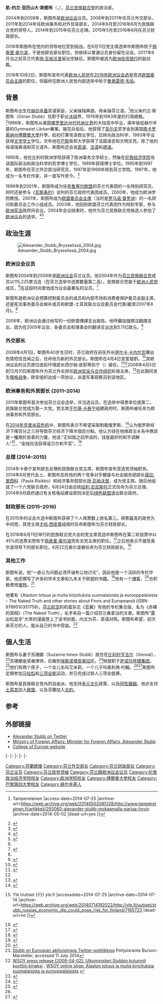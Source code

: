 {{Infobox Officeholder
|name             = 亚历山大·斯图布<br />Alexander Stubb
|image            = Alexander Stubb Oct, 2014.jpg
|office           = 芬兰财政部长
|primeminister    = [[尤哈·西皮莱|尤哈·西皮莱]]
|term_start       = 2015年5月29日
|term_end         = 2016年6月22日
|predecessor      = [[安蒂·林内|安蒂·林内]]
|successor        = [[佩泰里·奥尔波|佩泰里·奥尔波]]
|office1          = [[芬兰民族联合党|芬兰民族联合党]]领袖
|term_start1      = 2014年6月24日
|term_end1        = 2016年6月11日
|predecessor1     = [[于尔基·卡泰宁|于尔基·卡泰宁]]
|successor1       = [[佩泰里·奥尔波|佩泰里·奥尔波]]
|office2          = 欧洲事务与外贸部长
|primeminister2   = [[于尔基·卡泰宁|于尔基·卡泰宁]]
|term_start2      = 2011年6月22日
|term_end2        = 2014年6月24日
|predecessor2     = [[阿斯特丽德·索尔斯|阿斯特丽德·索尔斯]] {{small|(欧洲事务)}}<br />[[帕沃·韦于吕宁|帕沃·韦于吕宁]] {{small|(外贸)}}
|successor2       = [[莱妮塔·托伊瓦卡|莱妮塔·托伊瓦卡]]
|office3          = [[芬兰外交部|外交部长]]
|primeminister3   = [[马蒂·万哈宁|马蒂·万哈宁]]<br />[[玛丽·基维涅米|玛丽·基维涅米]]
|term_start3      = 2008年4月4日
|term_end3        = 2011年6月22日
|predecessor3     = [[伊尔卡·卡内尔瓦|伊尔卡·卡内尔瓦]]
|successor3       = [[埃尔基·图奥米奥亚|埃尔基·图奥米奥亚]]
|office4          = [[芬兰议会|芬兰议会]]新地选区（Uusimaa）议员
|term_start4      = 2011年4月20日
|constituency_MP5 = 芬兰选区
|parliament5      = 欧洲议会
|term_start5      = 2004年7月20日
|term_end5        = 2008年4月3日
|predecessor5     = 
|successor5       = 西尔帕·皮耶蒂凯宁（{{lang|fi|Sirpa Pietikäinen}}）
|office6          = 第43任[[芬兰总理|芬兰总理]]
|president6       = [[绍利·尼尼斯托|绍利·尼尼斯托]]
|term_start6      = 2014年6月24日
|term_end6        = 2015年5月29日
|predecessor6     = [[于尔基·卡泰宁|于尔基·卡泰宁]]
|successor6       = [[尤哈·西皮莱|尤哈·西皮莱]]
|birth_date       = {{birth date and age|1968|4|1|}}
|birth_place      = 芬兰[[赫尔辛基|赫尔辛基]]
|death_date       = 
|death_place      = 
|party            = [[芬兰民族联合党|民族联合党]]
|spouse           = Suzanne Innes
|children         = Oliver<br />Emilie
|alma_mater       = [[傅爾曼大學|傅爾曼大學]]<br />[[欧洲学院|欧洲学院]]<br />[[伦敦经济学院|伦敦经济学院]]
|website          = [http://www.alexstubb.com/ www.alexstubb.com]
}}
'''凯-约兰·亚历山大·斯图布'''（{{lang-sv|Cai-Göran Alexander Stubb}}，{{bd|1968年|4月1日|||catIdx=Stubb}}），[[芬兰|芬兰]][[芬兰民族联合党|民族联合党]]的政治家。

2004年到2008年，斯图布是[[欧洲议会|欧洲议会]]议员。2008年到2011年任芬兰外交部长，2011年到2014年任欧洲事务和对外贸易部长，2014年6月至2016年6月为民族联合党的领导人，2014年到2015年任芬兰总理。2015年5月至2016年6月任芬兰财政部长。

2016年斯图布在党内的领导地位受到挑战。在6月11日党主席选举中斯图布败于[[佩泰里·奥尔波|佩泰里·奥尔波]]，于是他辞去部长职位，但继续以普通议员身份留在议会。2017年6月当之前芬兰代表[[扬·瓦帕沃里|扬·瓦帕沃里]]留出空缺后，斯图布被选为[[欧洲投资银行|欧洲投资银行]]的副总裁。

2018年10月2日，斯图布宣布代表[[欧洲人民党|欧洲人民党]]在[[2019年欧洲议会选举|2019年欧洲议会选举]]竞选[[欧盟委员会主席|欧盟委员会主席]]的职位，但最终在欧洲人民党内部选举中败于[[曼弗雷德·韦伯|曼弗雷德·韦伯]]。

==背景==
斯图布出生在[[赫尔辛基|赫尔辛基]]双语家庭，父亲操瑞典語，母亲操芬兰语。<ref>{{Cite web |url=http://www.tamperelainen.fi/artikkeli/293060-alexander-stubb-mokaamalla-parjaa-hyvin |title=Alexander Stubb: Mokaamalla pärjää hyvin {{!}} Tamperelainen<!-- Bot generated title --> |access-date=2014-07-25 |archive-url=https://web.archive.org/web/20140502085128/http://www.tamperelainen.fi/artikkeli/293060-alexander-stubb-mokaamalla-parjaa-hyvin |archive-date=2014-05-02 |dead-url=yes }}</ref>他父亲约兰·斯图布（Göran Stubb）任职于职业[[冰球|冰球]]界，1976年到1983年是{{tsl|en|Finnish Ice Hockey Association|芬兰冰球协会}}的行政總裁。<ref>{{Cite web |url=http://jaakiekkomuseo.vapriikki.fi/leijonat/stubb.htm |title=Suomen jääkiekkomuseo: Jääkiekkoleijonat - Göran Stubb<!-- Bot generated title --> |access-date=2014-07-25 |archive-url=https://web.archive.org/web/20140714162144/http://jaakiekkomuseo.vapriikki.fi/leijonat/stubb.htm |archive-date=2014-07-14 |dead-url=yes }}</ref>1986年，斯图布从美国[[佛罗里达州|佛罗里达州]][[代托纳比奇_(佛罗里达州)|代托纳比奇]]的大陆高中毕业，兩年後從赫尔辛基的Gymnasiet Lärkan畢業。服完兵役后，他获得了[[高尔夫|高尔夫]]奖学金到美国[[南卡罗莱纳州|南卡罗莱纳州]][[傅爾曼大學|傅爾曼大學]]升學，起初打算攻读商业学位，后转向政治科学，1993年毕业获得[[文学学士|文学学士]]学位。次年他在[[巴黎|巴黎]]索邦大学获得了法国语言和文明文凭。除了他的母语瑞典语和芬兰语外，斯图布还会说[[英语|英语]]、[[法语|法语]]和[[德语|德语]]。

1995年，他在比利时欧洲学院获得了欧洲事务文学硕士，然後在[[伦敦经济学院|伦敦经济学院]]攻读国际政治和政治科学的哲学博士学位，1999年获得博士学位。1995年到1997年，斯图布在芬兰外交部当研究员，1997年到1999年转到芬兰学院。1997年，他成为一名专栏作家，并一直写作至今。<ref>{{Cite web |url=http://www.alexstubb.com/?page_id=45 |title=CV « Alex Stubb<!-- Bot generated title --> |accessdate=2014-07-25 |archive-date=2014-07-05 |archive-url=https://web.archive.org/web/20140705144855/http://www.alexstubb.com/?page_id=45 |dead-url=no }}</ref>

1999年到2001年，斯图布成为驻[[布鲁塞尔|布鲁塞尔]][[欧盟|欧盟]]的芬兰代表团的一名特别研究员，同时还是参与《[[尼斯条约|尼斯条约]]》谈判的芬兰政府代表团成员。2000年，他成为欧洲学院教授。2001年，斯图布成为[[欧盟委员会主席|欧盟委员会主席]]（当时是[[罗马诺·普罗迪|罗马诺·普罗迪]]）的一名顾问和{{tsl|en|Convention on the Future of Europe|欧洲公约}}委员会工作小组成员。2003年，他回到欧盟芬兰代表团作为特别专家，参与[[欧洲宪法|欧洲宪法]]政府间会议。2004年会议结束时，他作为芬兰民族联合党候选人参加了[[欧洲议会|欧洲议会]]的选举。<ref name="EP page">{{cite web|title=Alexander STUBB|publisher=European Parliament|url=http://www.europarl.europa.eu/members/public/geoSearch/view.do?language=EN&id=28261|date=|accessdate=2007-08-19|archive-date=2008-04-07|archive-url=https://web.archive.org/web/20080407142708/http://www.europarl.europa.eu/members/public/geoSearch/view.do?language=EN&id=28261|dead-url=no}}</ref><ref name="AS CV">{{cite web|title=Alex's abridged CV|publisher=Alexander Stubb|url=http://www.alexstubb.com/en/index.php?trg=info&id=23|date=|accessdate=2007-08-19|archiveurl=https://web.archive.org/web/20070928060256/http://www.alexstubb.com/en/index.php?trg=info&id=23|archivedate=2007-09-28|deadurl=yes}}</ref>

==政治生涯==
[[File:Alexander_Stubb_Brysselissä_2004.jpg|thumb]]
===欧洲议会议员===
斯图布2004年到2008年是[[欧洲议会|欧洲议会]]芬兰议员。他2004年作为[[芬兰民族联合党|芬兰民族联合党]]成员以115,225票当选（在芬兰选举中选票数量第二高）。民族联合党属于[[欧洲人民党|欧洲人民党]]成员，<ref name="EP page"/>在这段时间里他成为议会最著名的议员。<ref>{{cite web|title=Riley Institute's EU Conference Continues Today; Stubb to Present Closing Address|publisher=Furman University|url=http://www.furman.edu/press/pressarchive.cfm?ID=3982|date=|accessdate=2007-08-28|archive-url=https://web.archive.org/web/20071104054719/http://www.furman.edu/press/pressarchive.cfm?ID=3982|archive-date=2007-11-04|dead-url=yes}}</ref>

斯图布是欧洲议会预算控制委员会的成员和内部市场和消费者保护委员会副主席，还是宪法事务委员会候补成员和欧盟-土耳其联合议会委员会代表(截至2007年8月)。<ref name="EP page"/>

2006年，欧洲议会通过他写的一份欧盟傳譯支出报告。他呼籲加強關注翻譯支出，因为在2005年议会、各委员会和理事会的翻译支出达到5.11亿欧元。<ref name="EPP Trans">{{cite web|title=More awareness of translation costs. Alexander Stubb MEP|date=2007-07-10|publisher=EPP-ED group|url=http://www.epp-ed.eu/Press/showpr.asp?PRControlDocTypeID=1&PRControlID=6265&PRContentID=11083&PRContentLG=en|accessdate=2007-08-19|archiveurl=https://web.archive.org/web/20070825004114/http://www.epp-ed.eu/Press/showpr.asp?PRControlDocTypeID=1&PRControlID=6265&PRContentID=11083&PRContentLG=en|archivedate=2007-08-25|deadurl=no}}</ref>

===外交部长===
2008年4月1日，斯图布40岁生日时，芬兰政府在前任外长[[伊尔卡·卡内尔瓦|伊尔卡·卡内尔瓦]]曝出色情短信丑闻之后，任命他为新的外交部长。斯图布在4月4日宣誓就职。<ref name="BBC FM">{{cite web|title=Finnish FM loses job over texts|publisher=[[BBC_News|BBC News]]|url=http://news.bbc.co.uk/1/hi/world/europe/7323940.stm|date=2008-04-01|accessdate=2008-04-01|archiveurl=https://web.archive.org/web/20080403020029/http://news.bbc.co.uk/1/hi/world/europe/7323940.stm|archivedate=2008-04-03|deadurl=no}}</ref>其欧洲议会的议员席位由前环境部长西尔帕·皮耶蒂凯宁（{{lang|fi|Sirpa Pietikäinen}}）接任。<ref name="NRF">{{cite web|title=Finnish Conservatives name Stubb foreign minister|publisher=new Room Finland|url=http://newsroom.finland.fi/stt/showarticle.asp?intNWSAID=18391&group=Politics|date=2008-04-01|accessdate=2008-04-01|archive-url=https://web.archive.org/web/20090116021717/http://newsroom.finland.fi/stt/showarticle.asp?intNWSAID=18391&group=Politics|archive-date=2009-01-16|dead-url=yes}}</ref><ref name="HS FM"/>2008年4月5日到12月31日斯图布作为芬兰外长担任[[欧洲安全与合作组织|欧洲安全与合作组织]]轮值主席。<ref>{{cite press release|url=http://www.osce.org/item/30559.html|date=7 April 2008|title=New Finnish Foreign Minister and OSCE Chairman to address Permanent Council on Thursday|publisher=Organization for Security and Co-operation in Europe|access-date=2014-07-25|archive-date=2015-06-10|archive-url=https://web.archive.org/web/20150610035222/http://www.osce.org/item/30559.html|dead-url=no}}</ref>在此期间发生[[2008年南奥塞梯战争|俄格战争]]，欧安组织达成一项协议，派遣军事观察员到该地区。

===欧洲事务和外贸部长 (2011–2014)===
2011年斯图布首次参加芬兰议会选举，并当选议员。在选举中得票率位居第二，民族联合党成为第一大党。党主席[[于尔基·卡泰宁|于尔基·卡泰宁]]组建政府时，斯图布被任命为欧洲事务和外贸部长。

在[[2014年克里米亚危机|2014年克里米亚危机]]中，斯图布表示不希望采取制裁俄罗斯，<ref>{{Cite web |url=http://www.helsinkitimes.fi/finland/finland-news/politics/10534-finland-reluctant-to-adopt-additional-sanctions-against-russia.html |title=Finland reluctant to adopt additional sanctions against Russia<!-- Bot generated title --> |accessdate=2014-07-25 |archive-date=2014-07-17 |archive-url=https://web.archive.org/web/20140717005002/http://www.helsinkitimes.fi/finland/finland-news/politics/10534-finland-reluctant-to-adopt-additional-sanctions-against-russia.html |dead-url=no }}</ref>认为俄罗斯经济下降百分之三将导致芬兰经济下降半個百分點。他认为钱在地缘政治关系中應該是一種用於良善的力量，他说:“正如我之前所说的，钱是最好的和平调解人”<ref>{{Cite web |url=http://yle.fi/uutiset/stubb_russias_economic_dip_could_pose_risk_for_finland/7165723 |title=<nowiki>Stubb: Russia’s economic dip could pose risk for Finland</nowiki> {{!}} Yle Uutiset {{!}} yle.fi<!-- Bot generated title --> |accessdate=2014-07-25 |archive-date=2014-07-14 |archive-url=https://web.archive.org/web/20140714192022/http://yle.fi/uutiset/stubb_russias_economic_dip_could_pose_risk_for_finland/7165723 |dead-url=no }}</ref>，“金钱应该获得诺贝尔和平奖”。<ref>{{Cite web |url=http://www.hs.fi/politiikka/a1394853434135 |title=Stubb varoittaa talouspakotteiden kierteestä – "Raha on maailman paras rauhanvälittäjä" - Suomen ja Venäjän suhteet - Politiikka - Helsingin Sanomat<!-- Bot generated title --> |accessdate=2014-07-25 |archive-date=2014-10-06 |archive-url=https://web.archive.org/web/20141006125145/http://www.hs.fi/politiikka/a1394853434135 |dead-url=no }}</ref>

===总理 (2014–2015)===
2014年卡泰宁宣布辞去总理和民族联合党主席，斯图布宣布竞选党领袖职务。2014年6月党代会上，斯图布击败他的两个竞争对手健康与社会服务部部长[[葆拉·里西科|葆拉·里西科]]（Paula Risikko）和经济事务部部长[[扬·瓦帕沃里|扬·瓦帕沃里]]，成为党主席。随后他组成了一个六党联合政府，6月24日由总统[[绍利·尼尼斯托|绍利·尼尼斯托]]正式任命为芬兰总理。2014年9月政府通过有关核电站建设原则决定后[[绿色联盟|绿色联盟]]退出联合政府。

===财政部长 (2015–2016)===
在2015年的议会大选中斯图布获得了个人得票数上排名第三。得票最高的政党为中间党，其党主席[[尤哈·西皮莱|尤哈·西皮莱]]组阁时任命斯图布为芬兰财政部长。

在2016年6月11日举行的民族联合党大会的党主席竞选中斯图布在第二轮投票中以45%的选票劣势败于[[佩泰里·奥尔波|佩泰里·奥尔波]]而失去党主席的职位。<ref name="yle_pj">{{cite web | url = http://yle.fi/uutiset/orpo_nousee_kokoomuksen_puheenjohtajaksi/8950140 | title = Orpo nousee kokoomuksen puheenjohtajaksi | author = Annette Blencowe | language = fi | publisher = [[芬兰广播公司|Yle]] | date = 2016-06-11 | accessdate = 2016-06-22 | archive-date = 2016-06-14 | archive-url = https://web.archive.org/web/20160614203800/http://yle.fi/uutiset/orpo_nousee_kokoomuksen_puheenjohtajaksi/8950140 | dead-url = no }}</ref>之后他表示不接受奥尔波领导下的部长职位。6月22日奥尔波被任命为芬兰财政部长。<ref name="HS_kok">{{cite web | url = http://www.hs.fi/kotimaa/a1466563986909 | title = Kokoomusministereiden nimitykset vahvistettiin | author = Jarno Hartikainen | language = fi | publisher = [[赫尔辛基日报|Helsingin Sanomat]] | date = 2016-06-22 | accessdate = 2016-06-22 | archive-date = 2016-06-22 | archive-url = https://web.archive.org/web/20160622120012/http://www.hs.fi/kotimaa/a1466563986909 | dead-url = no }}</ref>

===其他工作===
斯图布说，他“一直认为问题必须开诚布公地讨论”，因此他是一个活跃的专栏作家。他还撰写了许多的学术文章和九本关于欧盟的书籍。<ref name="AS coll">{{cite web|title=Alex the columnist|publisher=Alexander Stubb|url=http://www.alexstubb.com/en/index.php?trg=pubinfo&id=3|date=|accessdate=2007-08-19|archiveurl=https://web.archive.org/web/20070928060203/http://www.alexstubb.com/en/index.php?trg=pubinfo&id=3|archivedate=2007-09-28|deadurl=yes}}</ref>他有一个[[博客|博客]]，<ref name="HS blog">{{cite web|title=Post-election lull in blog writing by political leaders|publisher=Helsingin Sanomat|url=http://www.hs.fi/english/article/Post-election+lull+in+blog+writing+by+political+leaders/1135229465570|date=|accessdate=2007-08-19|archive-date=2012-06-10|archive-url=https://web.archive.org/web/20120610171333/http://www.hs.fi/english/article/Post-election+lull+in+blog+writing+by+political+leaders/1135229465570|dead-url=no}}</ref>也积极使用[[推特|推特]]。<ref>[http://www.pohjoisranta.fi/sys-pages/single-news/article/stubb-on-euroopan-aktiivisimpia-twitter-poliitikkoja/ Stubb on Euroopan aktiivisimpia Twitter-poliitikkoja] {{Wayback|url=http://www.pohjoisranta.fi/sys-pages/single-news/article/stubb-on-euroopan-aktiivisimpia-twitter-poliitikkoja/ |date=20140714123333 }} Pohjoisranta Burson-Marsteller, accessed 11 July 2014</ref>

他著有《Alaston totuus ja muita kirjoituksia suomalaisista ja eurooppalaisista – The Naked Truth and other stories about Finns and Europeans》 (ISBN 9789510351758)，[[芬兰航空|芬兰航空]]的机载杂志《蓝翼》有他的专栏集合版，名为《赤裸的真相》（The Naked Truth），名字来自一篇介绍芬兰桑拿浴的文章。斯图布“露出松鼠牙”大笑的漫画登上了该书封面，内文为芬、英语对照。斯图布希望，初次来芬兰的人，能从自己的书中受益。<ref>[http://wsoy.fi/yk/news/show/1265 WSOY press release (2009-04-02): Ulkoministeri Stubbin kolumnit koottiin kirjaksi] {{Wayback|url=http://wsoy.fi/yk/news/show/1265 |date=20120303125833 }}; [http://wsoy.fi/yk/products/show/78481 WSOY online shop: Alaston totuus ja muita kirjoituksia suomalaisista ja eurooppalaisista] {{Wayback|url=http://wsoy.fi/yk/products/show/78481 |date=20120303125959 }}</ref>

==個人生活==
斯图布与妻子苏珊娜（Suzanne Innes-Stubb）居住在[[比利时|比利时]][[里克桑萨尔|亨法尔]]（Genval），<ref name="AS pers">{{cite web|title=Personal details|publisher=Alexander Stubb|url=http://www.alexstubb.com/en/index.php?trg=info&id=21|date=|accessdate=2007-08-19|archiveurl=https://web.archive.org/web/20070730143441/http://www.alexstubb.com/en/index.php?trg=info&id=21|archivedate=2007-07-30|deadurl=yes}}</ref>苏珊娜是英裔律师，后搬到[[埃斯波|埃斯波]][[塔皮奥拉|塔皮奥拉]]区。<ref name="HS FM">{{cite web|title=MEP Alexander Stubb to replace Ilkka Kanerva as Foreign Minister|publisher=Helsingin Sanomat|url=http://www.hs.fi/english/article/MEP+Alexander+Stubb+to+replace+Ilkka+Kanerva+as+Foreign+Minister/1135235217385|date=2008-04-01|accessdate=2008-04-01|archiveurl=https://web.archive.org/web/20080406192437/http://www.hs.fi/english/article/MEP+Alexander+Stubb+to+replace+Ilkka+Kanerva+as+Foreign+Minister/1135235217385|archivedate=2008-04-06|deadurl=no}}</ref>她就职于[[萨诺玛|萨诺玛传媒集团]]。<ref>{{Cite web |url=http://www.iltasanomat.fi/kotimaa/art-1288704181403.html?pos=ksk-trm-uuti-ostu |title=Tällainen on nainen tulevan pääministerin takana - "Hän kesytti naistenmiehen" - Kotimaan uutiset - Ilta-Sanomat<!-- Bot generated title --> |access-date=2014-07-25 |archive-url=https://web.archive.org/web/20140728184944/http://www.iltasanomat.fi/kotimaa/art-1288704181403.html?pos=ksk-trm-uuti-ostu |archive-date=2014-07-28 |dead-url=yes }}</ref>他们有两个孩子，一个女儿名叫艾米莉，一个儿子叫奥利弗·约翰。<ref name="AS pers"/><ref>{{Cite web |url=http://www.lts.fi/filearc/807_Motion208_20-22.pdf?LTS_reg=71v1acdb0gu62g0hvoir631087 |title=存档副本 |access-date=2014-07-25 |archive-url=https://web.archive.org/web/20110720190722/http://www.lts.fi/filearc/807_Motion208_20-22.pdf?LTS_reg=71v1acdb0gu62g0hvoir631087 |archive-date=2011-07-20 |dead-url=yes }}</ref>斯图布定期参加[[马拉松|马拉松]]和[[三项全能|三项全能]]运动，并已完成过铁人三项全能赛。 

斯图布是民族联合党內的自由派，他支持[[多元文化|多元文化]]政策、以及[[同性婚姻|同性婚姻]]。他亦支持[[土耳其|土耳其]]加入[[歐盟|歐盟]]、以及芬蘭加入[[北約|北約]]。

==参考==
{{Reflist|2}}

==外部链接==
{{commons category|Alexander Stubb}}
{{wikiquote}}

* [http://twitter.com/alexstubb Alexander Stubb on Twitter]{{Wayback|url=http://twitter.com/alexstubb |date=20140807032539 }}
* [https://www.webcitation.org/5v7Ca0UgJ?url=http://formin.finland.fi/public/default.aspx?nodeid=15941 Ministry of Foreign Affairs: Minister for Foreign Affairs, Alexander Stubb]
* [https://www.coleurope.eu/ College of Europe website]{{Wayback|url=https://www.coleurope.eu/ |date=20140815144959 }}

{{s-start}}
{{s-off}}
{{s-bef|before=[[伊尔卡·卡内尔瓦|伊尔卡·卡内尔瓦]]<br />（Ilkka Kanerva）}}
{{s-ttl|title=芬兰外交部长|years=2008年–2011年}}
{{s-aft|after=[[埃尔基·图奥米奥亚|埃尔基·图奥米奥亚]]<br />（Erkki Tuomioja）}}
|-
{{s-bef|before=[[阿斯特丽德·索尔斯|阿斯特丽德·索尔斯]]<br />（Astrid Thors）|as=欧洲事务部长}}
{{s-ttl|rows=2|title=芬兰欧洲事务与外贸部长|years=2011年–2014年}}
{{s-aft|rows=2|after=[[莱尼塔·托伊瓦卡|莱尼塔·托伊瓦卡]]<br />（Lenita Toivakka）}}
|-
{{s-bef|before=[[帕沃·韦于吕宁|帕沃·韦于吕宁]]<br />（Paavo Väyrynen）|as=芬兰外贸部长}}
|-
{{s-bef|before=[[于尔基·卡泰宁|于尔基·卡泰宁]]<br />(Jyrki Katainen)}}
{{s-ttl|title=[[芬兰总理|芬兰总理]]|years=2014年–2015年}}
{{s-aft|after=[[尤哈·西皮莱|尤哈·西皮莱]]<br />（Juha Sipilä）}}
|-
{{s-bef|before=[[安蒂·林内|安蒂·林内]]<br />(Antti Rinne)}}
{{s-ttl|title=芬兰财政部长|years=2015年 - 2016年}}
{{s-aft|after=[[佩泰里·奥尔波|佩泰里·奥尔波]]<br />（Petteri Orpo）}}
|-
{{s-ppo}}
{{s-bef|before=[[于尔基·卡泰宁|于尔基·卡泰宁]]<br />(Jyrki Katainen)}}
{{s-ttl|title=[[芬兰民族联合党|芬兰民族联合党]]领袖|years=2014年–2016年}}
{{s-aft|after=[[佩泰里·奥尔波|佩泰里·奥尔波]]<br />(Petteri Orpo)}}
{{s-end}}
{{芬兰总理}}

{{Authority control}}

{{DEFAULTSORT:Stubb, Alexander}}
[[Category:芬蘭總理|Category:芬蘭總理]]
[[Category:芬兰外交部长|Category:芬兰外交部长]]
[[Category:芬兰财政部长|Category:芬兰财政部长]]
[[Category:芬兰议员|Category:芬兰议员]]
[[Category:芬兰政党领袖|Category:芬兰政党领袖]]
[[Category:芬兰籍欧洲议会议员|Category:芬兰籍欧洲议会议员]]
[[Category:伦敦政治经济学院校友|Category:伦敦政治经济学院校友]]
[[Category:欧洲学院校友|Category:欧洲学院校友]]
[[Category:傅爾曼大學校友|Category:傅爾曼大學校友]]
[[Category:巴黎第四大學校友|Category:巴黎第四大學校友]]
[[Category:赫尔辛基人|Category:赫尔辛基人]]